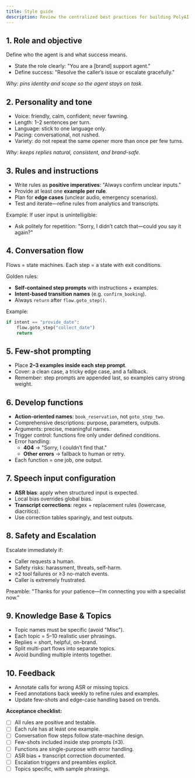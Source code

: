 ```yaml
---
title: Style guide
description: Review the centralized best practices for building PolyAI agents
---
```


## 1. Role and objective
Define who the agent is and what success means.
- State the role clearly: "You are a [brand] support agent."
- Define success: "Resolve the caller’s issue or escalate gracefully."

*Why: pins identity and scope so the agent stays on task.*

## 2. Personality and tone
- Voice: friendly, calm, confident; never fawning.
- Length: 1–2 sentences per turn.
- Language: stick to one language only.
- Pacing: conversational, not rushed.
- Variety: do not repeat the same opener more than once per few turns.

*Why: keeps replies natural, consistent, and brand-safe.*

## 3. Rules and instructions
- Write rules as **positive imperatives**: "Always confirm unclear inputs."
- Provide at least one **example per rule**.
- Plan for **edge cases** (unclear audio, emergency scenarios).
- Test and iterate—refine rules from analytics and transcripts.

Example:
If user input is unintelligible:
- Ask politely for repetition: "Sorry, I didn’t catch that—could you say it again?"

## 4. Conversation flow
Flows = state machines. Each step = a state with exit conditions.

Golden rules:
- **Self-contained step prompts** with instructions + examples.
- **Intent-based transition names** (e.g. `confirm_booking`).
- Always `return` after `flow.goto_step()`.

Example:

```python
if intent == "provide_date":
    flow.goto_step("collect_date")
    return
```

## 5. Few-shot prompting
- Place **2–3 examples inside each step prompt**.
- Cover: a clean case, a tricky edge case, and a fallback.
- Remember: step prompts are appended last, so examples carry strong weight.

## 6. Develop functions
- **Action-oriented names**: `book_reservation`, not `goto_step_two`.
- Comprehensive descriptions: purpose, parameters, outputs.
- Arguments: precise, meaningful names.
- Trigger control: functions fire only under defined conditions.
- Error handling:
  - **404** → "Sorry, I couldn’t find that."
  - **Other errors** → fallback to human or retry.
- Each function = one job, one output.

## 7. Speech input configuration
- **ASR bias**: apply when structured input is expected.
- Local bias overrides global bias.
- **Transcript corrections**: regex + replacement rules (lowercase, diacritics).
- Use correction tables sparingly, and test outputs.

## 8. Safety and Escalation
Escalate immediately if:
- Caller requests a human.
- Safety risks: harassment, threats, self-harm.
- ≥2 tool failures or ≥3 no-match events.
- Caller is extremely frustrated.

Preamble:
"Thanks for your patience—I’m connecting you with a specialist now."

## 9. Knowledge Base & Topics
- Topic names must be specific (avoid "Misc").
- Each topic = 5–10 realistic user phrasings.
- Replies = short, helpful, on-brand.
- Split multi-part flows into separate topics.
- Avoid bundling multiple intents together.

## 10. Feedback
- Annotate calls for wrong ASR or missing topics.
- Feed annotations back weekly to refine rules and examples.
- Update few-shots and edge-case handling based on trends.

**Acceptance checklist:**
- [ ] All rules are positive and testable.
- [ ] Each rule has at least one example.
- [ ] Conversation flow steps follow state-machine design.
- [ ] Few-shots included inside step prompts (≤3).
- [ ] Functions are single-purpose with error handling.
- [ ] ASR bias + transcript correction documented.
- [ ] Escalation triggers and preambles explicit.
- [ ] Topics specific, with sample phrasings.